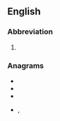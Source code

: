 {{also|thô|þos}}
==English==

===Abbreviation===
{{rfc-header|Abbreviation}}
{{head|en|abbreviation}}

# {{lb|en|archaic}} {{abbreviation of|Thomas|lang=en}}

===Anagrams===
* {{l|en|host}}
* {{l|en|hots}}
* {{l|en|shot}}
* {{l|en|tosh}}, {{l|en|TOSH}}